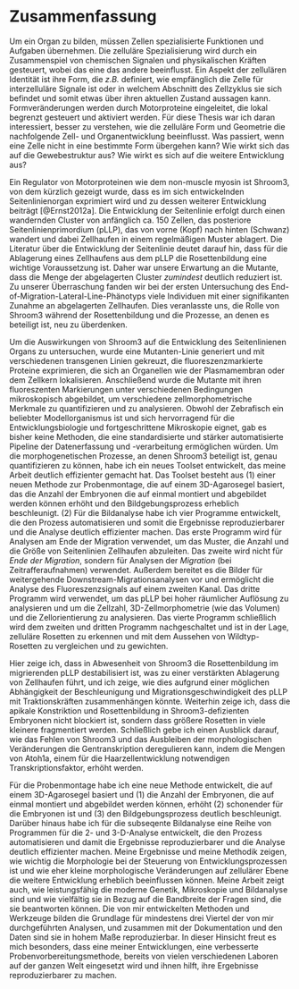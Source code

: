 # Zusammenfassung {.unnumbered}

Um ein Organ zu bilden, müssen Zellen spezialisierte Funktionen und Aufgaben übernehmen. Die zelluläre Spezialisierung wird durch ein Zusammenspiel von chemischen Signalen und physikalischen Kräften gesteuert, wobei das eine das andere beeinflusst. Ein Aspekt der zellulären Identität ist ihre Form, die _z.B._ definiert, wie empfänglich die Zelle für interzelluläre Signale ist oder in welchem Abschnitt des Zellzyklus sie sich befindet und somit etwas über ihren aktuellen Zustand aussagen kann. Formveränderungen werden durch Motorproteine eingeleitet, die lokal begrenzt gesteuert und aktiviert werden. Für diese Thesis war ich daran interessiert, besser zu verstehen, wie die zelluläre Form und Geometrie die nachfolgende Zell- und Organentwicklung beeinflusst. Was passiert, wenn eine Zelle nicht in eine bestimmte Form übergehen kann? Wie wirkt sich das auf die Gewebestruktur aus? Wie wirkt es sich auf die weitere Entwicklung aus?

Ein Regulator von Motorproteinen wie dem non-muscle myosin ist Shroom3, von dem kürzlich gezeigt wurde, dass es im sich entwickelnden Seitenlinienorgan exprimiert wird und zu dessen weiterer Entwicklung beiträgt [@Ernst2012a]. Die Entwicklung der Seitenlinie erfolgt durch einen wandernden Cluster von anfänglich ca. 150 Zellen, das posteriore Seitenlinienprimordium (pLLP), das von vorne (Kopf) nach hinten (Schwanz) wandert und dabei Zellhaufen in einem regelmäßigen Muster ablagert. Die Literatur über die Entwicklung der Seitenlinie deutet darauf hin, dass für die Ablagerung eines Zellhaufens aus dem pLLP die Rosettenbildung eine wichtige Voraussetzung ist. Daher war unsere Erwartung an die Mutante, dass die Menge der abgelagerten Cluster _zumindest_ deutlich reduziert ist. Zu unserer Überraschung fanden wir bei der ersten Untersuchung des End-of-Migration-Lateral-Line-Phänotyps viele Individuen mit einer signifikanten Zunahme an abgelagerten Zellhaufen. Dies veranlasste uns, die Rolle von Shroom3 während der Rosettenbildung und die Prozesse, an denen es beteiligt ist, neu zu überdenken.

Um die Auswirkungen von Shroom3 auf die Entwicklung des Seitenlinienen Organs zu untersuchen, wurde eine Mutanten-Linie generiert und mit verschiedenen transgenen Linien gekreuzt, die fluoreszenzmarkierte Proteine exprimieren, die sich an Organellen wie der Plasmamembran oder dem Zellkern lokalisieren. Anschließend wurde die Mutante mit ihren fluoreszenten Markierungen unter verschiedenen Bedingungen mikroskopisch abgebildet, um verschiedene zellmorphometrische Merkmale zu quantifizieren und zu analysieren. Obwohl der Zebrafisch ein beliebter Modellorganismus ist und sich hervorragend für die Entwicklungsbiologie und fortgeschrittene Mikroskopie eignet, gab es bisher keine Methoden, die eine standardisierte und stärker automatisierte Pipeline der Datenerfassung und -verarbeitung ermöglichen würden. Um die morphogenetischen Prozesse, an denen Shroom3 beteiligt ist, genau quantifizieren zu können, habe ich ein neues Toolset entwickelt, das meine Arbeit deutlich effizienter gemacht hat. Das Toolset besteht aus (1) einer neuen Methode zur Probenmontage, die auf einem 3D-Agarosegel basiert, das die Anzahl der Embryonen die auf einmal montiert und abgebildet werden können erhöht und den Bildgebungsprozess erheblich beschleunigt. (2) Für die Bildanalyse habe ich vier Programme entwickelt, die den Prozess automatisieren und somit die Ergebnisse reproduzierbarer und die Analyse deutlich effizienter machen. Das erste Programm wird für Analysen am Ende der Migration verwendet, um das Muster, die Anzahl und die Größe von Seitenlinien Zellhaufen abzuleiten. Das zweite wird nicht für _Ende der Migration_, sondern für Analysen der _Migration_ (bei Zeitrafferaufnahmen) verwendet. Außerdem bereitet es die Bilder für weitergehende Downstream-Migrationsanalysen vor und ermöglicht die Analyse des Fluoreszenzsignals auf einem zweiten Kanal. Das dritte Programm wird verwendet, um das pLLP bei hoher räumlicher Auflösung zu analysieren und um die Zellzahl, 3D-Zellmorphometrie (wie das Volumen) und die Zellorientierung zu analysieren. Das vierte Programm schließlich wird dem zweiten und dritten Programm nachgeschaltet und ist in der Lage, zelluläre Rosetten zu erkennen und mit dem Aussehen von Wildtyp-Rosetten zu vergleichen und zu gewichten.

Hier zeige ich, dass in Abwesenheit von Shroom3 die Rosettenbildung im migrierenden pLLP destabilisiert ist, was zu einer verstärkten Ablagerung von Zellhaufen führt, und ich zeige, wie dies aufgrund einer möglichen Abhängigkeit der Beschleunigung und Migrationsgeschwindigkeit des pLLP mit Traktionskräften zusammenhängen könnte. Weiterhin zeige ich, dass die apikale Konstriktion und Rosettenbildung in Shroom3-defizienten Embryonen nicht blockiert ist, sondern dass größere Rosetten in viele kleinere fragmentiert werden. Schließlich gebe ich einen Ausblick darauf, wie das Fehlen von Shroom3 und das Ausbleiben der morphologischen Veränderungen die Gentranskription deregulieren kann, indem die Mengen von Atoh1a, einem für die Haarzellentwicklung notwendigen Transkriptionsfaktor, erhöht werden.

Für die Probenmontage habe ich eine neue Methode entwickelt, die auf einem 3D-Agarosegel basiert und (1) die Anzahl der Embryonen, die auf einmal montiert und abgebildet werden können, erhöht (2) schonender für die Embryonen ist und (3) den Bildgebungsprozess deutlich beschleunigt. Darüber hinaus habe ich für die subseqente Bildanalyse eine Reihe von Programmen für die 2- und 3-D-Analyse entwickelt, die den Prozess automatisieren und damit die Ergebnisse reproduzierbarer und die Analyse deutlich effizienter machen. Meine Ergebnisse und meine Methodik zeigen, wie wichtig die Morphologie bei der Steuerung von Entwicklungsprozessen ist und wie eher kleine morphologische Veränderungen auf zellulärer Ebene die weitere Entwicklung erheblich beeinflussen können. Meine Arbeit zeigt auch, wie leistungsfähig die moderne Genetik, Mikroskopie und Bildanalyse sind und wie vielfältig sie in Bezug auf die Bandbreite der Fragen sind, die sie beantworten können. Die von mir entwickelten Methoden und Werkzeuge bilden die Grundlage für mindestens drei Viertel der von mir durchgeführten Analysen, und zusammen mit der Dokumentation und den Daten sind sie in hohem Maße reproduzierbar. In dieser Hinsicht freut es mich besonders, dass eine meiner Entwicklungen, eine verbesserte Probenvorbereitungsmethode, bereits von vielen verschiedenen Laboren auf der ganzen Welt eingesetzt wird und ihnen hilft, ihre Ergebnisse reproduzierbarer zu machen.

